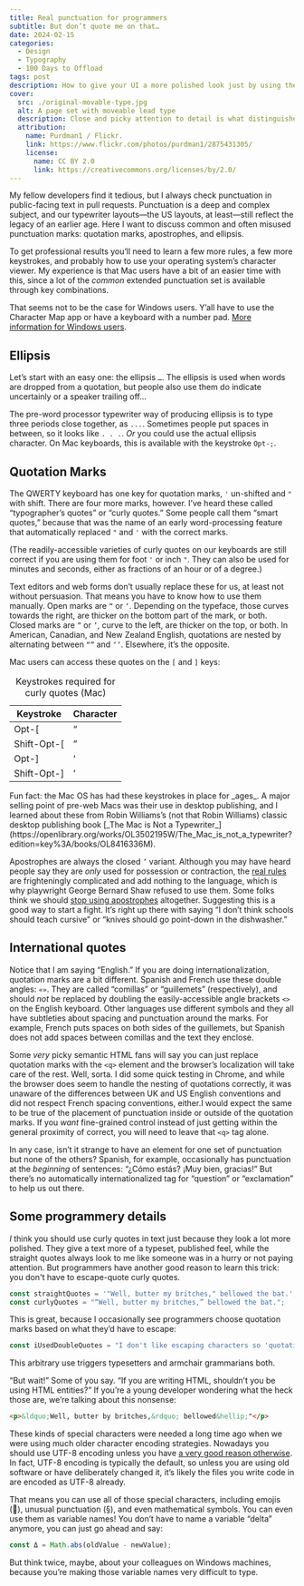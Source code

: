 ```yaml
---
title: Real punctuation for programmers
subtitle: But don’t quote me on that…
date: 2024-02-15
categories:
  - Design
  - Typography
  - 100 Days to Offload
tags: post
description: How to give your UI a more polished look just by using the correct punctuation.
cover:
  src: ./original-movable-type.jpg
  alt: A page set with moveable lead type
  description: Close and picky attention to detail is what distinguishes professional typesetting from mere typing.
  attribution:
    name: Purdman1 / Flickr.
    link: https://www.flickr.com/photos/purdman1/2875431305/
    license:
      name: CC BY 2.0
      link: https://creativecommons.org/licenses/by/2.0/
---
```



My fellow developers find it tedious, but I always check punctuation in public-facing text in pull requests. Punctuation is a deep and complex subject, and our typewriter layouts—the US layouts, at least—still reflect the legacy of an earlier age. Here I want to discuss common and often misused punctuation marks: quotation marks, apostrophes, and ellipsis.

To get professional results you’ll need to learn a few more rules, a few more keystrokes, and probably how to use your operating system’s character viewer. My experience is that Mac users have a bit of an easier time with this, since a lot of the _common_ extended punctuation set is available through key combinations.

That seems not to be the case for Windows users. Y’all have to use the Character Map app or have a keyboard with a number pad. [More information for Windows users](https://support.microsoft.com/en-us/office/insert-ascii-or-unicode-latin-based-symbols-and-characters-d13f58d3-7bcb-44a7-a4d5-972ee12e50e0).

## Ellipsis

Let’s start with an easy one: the ellipsis `…`. The ellipsis is used when words are dropped from a quotation, but people also use them do indicate uncertainly or a speaker trailing off…

The pre-word processor typewriter way of producing ellipsis is to type three periods close together, as `...`. Sometimes people put spaces in between, so it looks like `. . .`. _Or_ you could use the actual ellipsis character. On Mac keyboards, this is available with the keystroke `Opt-;`.

## Quotation Marks

The QWERTY keyboard has one key for quotation marks, `'` un-shifted and `"` with shift. There are four more marks, however. I’ve heard these called “typographer’s quotes” or “curly quotes.” Some people call them “smart quotes,” because that was the name of an early word-processing feature that automatically replaced `"` and `'` with the correct marks.

(The readily-accessible varieties of curly quotes on our keyboards are still correct if you are using them for foot `'` or inch `"`. They can also be used for minutes and seconds, either as fractions of an hour or of a degree.)

Text editors and web forms don’t usually replace these for us, at least not without persuasion. That means you have to know how to use them manually. Open marks are `“` or `‘`. Depending on the typeface, those curves towards the right, are thicker on the bottom part of the mark, or both. Closed marks are `”` or `’`, curve to the left, are thicker on the top, or both. In American, Canadian, and New Zealand English, quotations are nested by alternating between `“”` and `‘’`. Elsewhere, it’s the opposite.

Mac users can access these quotes on the `[` and `]` keys:

<ArticleFigure>
	<table slot="fig">
		<caption>Keystrokes required for curly quotes (Mac)</caption>
		<thead>
			<tr>
				<th>Keystroke</th>
				<th>Character</th>
			</tr>
		</thead>
		<tbody>
			<tr>
				<td>Opt-[</td>
				<td>“</td>
			</tr>
			<tr>
				<td>Shift-Opt-[</td>
				<td>”</td>
			</tr>
			<tr>
				<td>Opt-]</td>
				<td>‘</td>
			</tr>
			<tr>
				<td>Shift-Opt-]</td>
				<td>’</td>
			</tr>
		</tbody>
	</table>
	Fun fact: the Mac OS has had these keystrokes in place for _ages_. A major selling point of
	pre-web Macs was their use in desktop publishing, and I learned about these from Robin Williams’s
	(not that Robin Williams) classic desktop publishing book [_The Mac is Not a
	Typewriter_](https://openlibrary.org/works/OL3502195W/The_Mac_is_not_a_typewriter?edition=key%3A/books/OL8416336M).
</ArticleFigure>

Apostrophes are always the closed `’` variant. Although you may have heard people say they are _only_ used for possession or contraction, the [real rules](https://en.wikipedia.org/wiki/Apostrophe#Usage_in_English) are frighteningly complicated and add nothing to the language, which is why playwright George Bernard Shaw refused to use them. Some folks think we should [stop using apostrophes](https://slate.com/human-interest/2013/09/the-apostrophe-why-the-punctuation-is-unnecessary-confusing-and-condescending.html) altogether. Suggesting this is a good way to start a fight. It’s right up there with saying “I don’t think schools should teach cursive” or “knives should go point-down in the dishwasher.”

## International quotes

Notice that I am saying “English.” If you are doing internationalization, quotation marks are a bit different. Spanish and French use these double angles: `«»`. They are called “comillas” or “guillemets” (respectively), and should _not_ be replaced by doubling the easily-accessible angle brackets `<>` on the English keyboard. Other languages use different symbols and they all have subtleties about spacing and punctuation around the marks. For example, French puts spaces on both sides of the guillemets, but Spanish does not add spaces between comillas and the text they enclose.

Some _very_ picky semantic HTML fans will say you can just replace quotation marks with the `<q>` element and the browser’s localization will take care of the rest. Well, sorta. I did some quick testing in Chrome, and while the browser does seem to handle the nesting of quotations correctly, it was unaware of the differences between UK and US English conventions and did not respect French spacing conventions, either.I would expect the same to be true of the placement of punctuation inside or outside of the quotation marks. If you _want_ fine-grained control instead of just getting within the general proximity of correct, you will need to leave that `<q>` tag alone.

In any case, isn’t it strange to have an element for one set of punctuation but none of the others? Spanish, for example, occasionally has punctuation at the _beginning_ of sentences: “¿Cómo estás? ¡Muy bien, gracias!” But there’s no automatically internationalized tag for “question” or “exclamation” to help us out there.

## Some programmery details

_I_ think you should use curly quotes in text just because they look a lot more polished. They give a text more of a typeset, published feel, while the straight quotes always look to me like someone was in a hurry or not paying attention. But programmers have another good reason to learn this trick: you don't have to escape-quote curly quotes.

```js
const straightQuotes = '"Well, butter my britches," bellowed the bat.';
const curlyQuotes = "“Well, butter my britches,” bellowed the bat.";
```

This is great, because I occasionally see programmers choose quotation marks based on what they’d have to escape:

```js
const iUsedDoubleQuotes = "I don't like escaping characters so 'quotations get single quotes' now.";
```

This arbitrary use triggers typesetters and armchair grammarians both.

“But wait!” Some of you say. “If you are writing HTML, shouldn’t you be using HTML entities?” If you’re a young developer wondering what the heck those are, we’re talking about this nonsense:

```html
<p>&ldquo;Well, butter by britches,&rdquo; bellowed&hellip;"</p>
```

These kinds of special characters were needed a long time ago when we were using much older character encoding strategies. Nowadays you should use UTF-8 encoding unless you have [a very good reason otherwise](https://www.w3.org/International/questions/qa-choosing-encodings#nutshell). In fact, UTF-8 encoding is typically the default, so unless you are using old software or have deliberately changed it, it’s likely the files you write code in are encoded as UTF-8 already.

That means you can use all of those special characters, including emojis (🤢), unusual punctuation (§), and even mathematical symbols. You can even use them as variable names! You don’t have to name a variable “delta” anymore, you can just go ahead and say:

```js
const Δ = Math.abs(oldValue - newValue);
```

But think twice, maybe, about your colleagues on Windows machines, because you’re making those variable names very difficult to type.
